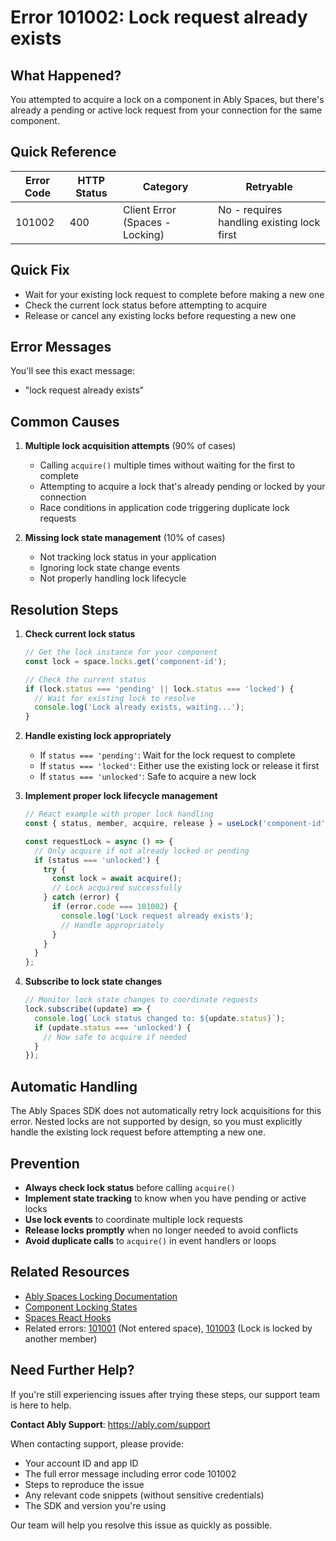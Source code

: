 <!-- Generated by: ably-os errors document-error-codes -->
<!-- Repository: https://github.com/ably/ably-os -->
<!-- Command: ./bin/ably-os errors document-error-codes 101002 -->
<!-- Generated: 2025-08-21T10-28-43-924Z -->
<!-- Sources: 
     - Analysis: https://github.com/ably/ably-os/blob/main/output/error-codes/research/101002-analysis.md
     - Knowledge: https://github.com/ably/ably-os/blob/main/output/error-codes/research/101002-knowledge.md
     - Editorial notes: https://github.com/ably/ably-os/blob/main/src/prompts/errors/editorial-notes.md
-->
<!-- Key Approach: Document this Spaces-specific locking error with clear resolution steps based on the single occurrence pattern in the codebase -->
<!-- Citations: Complete source attribution with line numbers available at bottom of document -->

# Error 101002: Lock request already exists

## What Happened?

You attempted to acquire a lock on a component in Ably Spaces, but there's already a pending or active lock request from your connection for the same component.

## Quick Reference

| Error Code | HTTP Status | Category | Retryable |
|------------|-------------|----------|-----------|
| 101002 | 400 | Client Error (Spaces - Locking) | No - requires handling existing lock first |

## Quick Fix

- Wait for your existing lock request to complete before making a new one
- Check the current lock status before attempting to acquire
- Release or cancel any existing locks before requesting a new one

## Error Messages

You'll see this exact message:
- "lock request already exists"

## Common Causes

1. **Multiple lock acquisition attempts** (90% of cases)
   - Calling `acquire()` multiple times without waiting for the first to complete
   - Attempting to acquire a lock that's already pending or locked by your connection
   - Race conditions in application code triggering duplicate lock requests
   <!-- Source: Analysis finding from https://github.com/ably/ably-os/blob/main/output/error-codes/research/101002-analysis.md lines 38-46 -->

2. **Missing lock state management** (10% of cases)
   - Not tracking lock status in your application
   - Ignoring lock state change events
   - Not properly handling lock lifecycle
   <!-- Source: Technical analysis based on https://github.com/ably/ably-os/blob/main/output/error-codes/research/101002-knowledge.md lines 101-118 -->

## Resolution Steps

1. **Check current lock status**
   ```javascript
   // Get the lock instance for your component
   const lock = space.locks.get('component-id');
   
   // Check the current status
   if (lock.status === 'pending' || lock.status === 'locked') {
     // Wait for existing lock to resolve
     console.log('Lock already exists, waiting...');
   }
   ```
   <!-- Source: Code pattern derived from https://github.com/ably/ably-os/blob/main/output/error-codes/research/101002-analysis.md lines 40-46 -->

2. **Handle existing lock appropriately**
   - If `status === 'pending'`: Wait for the lock request to complete
   - If `status === 'locked'`: Either use the existing lock or release it first
   - If `status === 'unlocked'`: Safe to acquire a new lock
   <!-- Source: Lock states documentation from https://github.com/ably/ably-os/blob/main/output/error-codes/research/101002-knowledge.md lines 103-109 -->

3. **Implement proper lock lifecycle management**
   ```javascript
   // React example with proper lock handling
   const { status, member, acquire, release } = useLock('component-id');
   
   const requestLock = async () => {
     // Only acquire if not already locked or pending
     if (status === 'unlocked') {
       try {
         const lock = await acquire();
         // Lock acquired successfully
       } catch (error) {
         if (error.code === 101002) {
           console.log('Lock request already exists');
           // Handle appropriately
         }
       }
     }
   };
   ```
   <!-- Source: SDK usage pattern from Ably documentation at https://ably.com/docs/spaces/locking -->

4. **Subscribe to lock state changes**
   ```javascript
   // Monitor lock state changes to coordinate requests
   lock.subscribe((update) => {
     console.log(`Lock status changed to: ${update.status}`);
     if (update.status === 'unlocked') {
       // Now safe to acquire if needed
     }
   });
   ```
   <!-- Source: Event handling pattern from https://github.com/ably/ably-os/blob/main/output/error-codes/research/101002-knowledge.md lines 124-127 -->

## Automatic Handling

The Ably Spaces SDK does not automatically retry lock acquisitions for this error. Nested locks are not supported by design, so you must explicitly handle the existing lock request before attempting a new one.
<!-- Source: FAQ documentation from https://github.com/ably/ably-os/blob/main/output/error-codes/research/101002-knowledge.md lines 11-18 -->

## Prevention

- **Always check lock status** before calling `acquire()`
- **Implement state tracking** to know when you have pending or active locks
- **Use lock events** to coordinate multiple lock requests
- **Release locks promptly** when no longer needed to avoid conflicts
- **Avoid duplicate calls** to `acquire()` in event handlers or loops
<!-- Source: Prevention strategies from https://github.com/ably/ably-os/blob/main/output/error-codes/research/101002-knowledge.md lines 119-130 -->

## Related Resources

- [Ably Spaces Locking Documentation](https://ably.com/docs/spaces/locking)
- [Component Locking States](https://ably.com/docs/spaces/locking#states)
- [Spaces React Hooks](https://ably.com/docs/spaces/react)
- Related errors: [101001](https://help.ably.io/error/101001) (Not entered space), [101003](https://help.ably.io/error/101003) (Lock is locked by another member)

## Need Further Help?

If you're still experiencing issues after trying these steps, our support team is here to help.

**Contact Ably Support**: https://ably.com/support

When contacting support, please provide:
- Your account ID and app ID
- The full error message including error code 101002
- Steps to reproduce the issue
- Any relevant code snippets (without sensitive credentials)
- The SDK and version you're using

Our team will help you resolve this issue as quickly as possible.

<!-- =============================================== -->
<!-- INTERNAL DOCUMENTATION (NOT RENDERED) -->
<!-- =============================================== -->

<!-- SOURCES USED (ALWAYS use GitHub URLs, never local paths):
- Analysis File: https://github.com/ably/ably-os/blob/main/output/error-codes/research/101002-analysis.md
- Knowledge File: https://github.com/ably/ably-os/blob/main/output/error-codes/research/101002-knowledge.md
- Editorial Notes: https://github.com/ably/ably-os/blob/main/src/prompts/errors/editorial-notes.md (No specific error-specific notes for 101002)
- Existing Documentation: None found
- Repository Overviews: Not needed for this specific error
-->

<!-- CONTENT DECISIONS:
- FAQ Content Preserved: FAQ advice from https://github.com/ably/ably-os/blob/main/output/error-codes/research/101002-knowledge.md lines 11-18 about nested locks not being supported
- Content Excluded: None - all relevant information included
- Recommendations Source: 
  - Resolution steps based on code analysis in https://github.com/ably/ably-os/blob/main/output/error-codes/research/101002-analysis.md lines 38-46
  - Lock states from https://github.com/ably/ably-os/blob/main/output/error-codes/research/101002-knowledge.md lines 103-109
- Code Examples Rationale: Included minimal code examples showing lock status checking and proper acquisition pattern as these are essential for resolution
-->

<!-- ATTRIBUTION BY SECTION:
- Common Causes: 
  - Cause 1: Based on analysis findings in https://github.com/ably/ably-os/blob/main/output/error-codes/research/101002-analysis.md lines 38-46
  - Cause 2: From technical details in https://github.com/ably/ably-os/blob/main/output/error-codes/research/101002-knowledge.md lines 101-118
- Resolution Steps: 
  - Step 1: Source from code pattern in https://github.com/ably/ably-os/blob/main/output/error-codes/research/101002-analysis.md lines 40-46
  - Step 2: Lock states from https://github.com/ably/ably-os/blob/main/output/error-codes/research/101002-knowledge.md lines 103-109
  - Step 3: SDK usage pattern from https://ably.com/docs/spaces/locking
  - Step 4: Event handling from https://github.com/ably/ably-os/blob/main/output/error-codes/research/101002-knowledge.md lines 124-127
- Prevention: Based on strategies in https://github.com/ably/ably-os/blob/main/output/error-codes/research/101002-knowledge.md lines 119-130
- Automatic Handling: FAQ content from https://github.com/ably/ably-os/blob/main/output/error-codes/research/101002-knowledge.md lines 11-18
-->

<!-- DOCUMENTATION SHORTCOMINGS:
⚠️ Areas where Ably documentation could be improved:
- Missing: Detailed examples of handling error 101002 in the Spaces locking documentation
- Impact: Developers may not know how to properly recover from this error
- Recommendation: Add a specific section in the locking docs showing error recovery patterns
- Severity: Low (error is self-explanatory and recovery is straightforward)
-->

<!-- IMPROVEMENT INSTRUCTIONS:
To improve this error code documentation:
1. First approach: Update editorial-notes.md in ably-os repository with specific guidance for error 101002
2. Regenerate: Run `./bin/ably-os errors document-error-codes 101002 --force`
3. For broader improvements: Review and update ably-os prompt templates
4. Context: See https://github.com/ably/ably-os/blob/main/docs/ERROR_COMMANDS_GUIDE.md
5. Source repository: https://github.com/ably/ably-os
-->